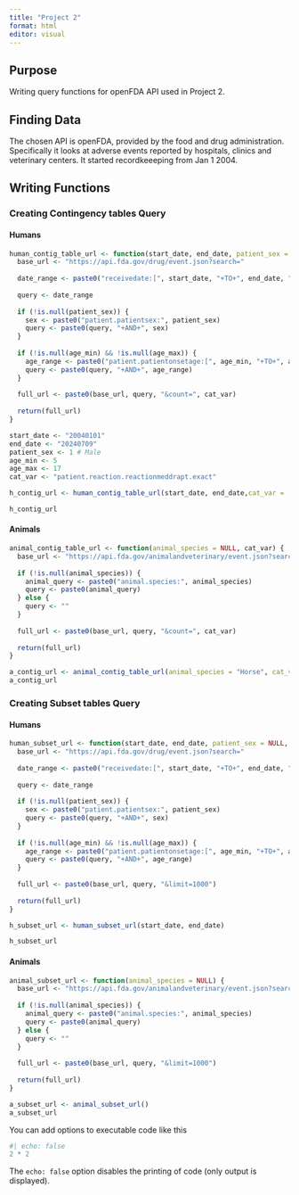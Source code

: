 ```yaml
---
title: "Project 2"
format: html
editor: visual
---
```


## Purpose

Writing query functions for openFDA API used in Project 2.

## Finding Data

The chosen API is openFDA, provided by the food and drug administration. Specifically it looks at adverse events reported by hospitals, clinics and veterinary centers. It started recordkeeeping from Jan 1 2004.

## Writing Functions

### Creating Contingency tables Query

#### Humans

```r
human_contig_table_url <- function(start_date, end_date, patient_sex = NULL, age_min = NULL, age_max = NULL, cat_var) {
  base_url <- "https://api.fda.gov/drug/event.json?search="
  
  date_range <- paste0("receivedate:[", start_date, "+TO+", end_date, "]")
  
  query <- date_range
  
  if (!is.null(patient_sex)) {
    sex <- paste0("patient.patientsex:", patient_sex)
    query <- paste0(query, "+AND+", sex)
  }
  
  if (!is.null(age_min) && !is.null(age_max)) {
    age_range <- paste0("patient.patientonsetage:[", age_min, "+TO+", age_max, "]")
    query <- paste0(query, "+AND+", age_range)
  }
  
  full_url <- paste0(base_url, query, "&count=", cat_var)
  
  return(full_url)
}

```

```r
start_date <- "20040101"
end_date <- "20240709"
patient_sex <- 1 # Male
age_min <- 5
age_max <- 17
cat_var <- "patient.reaction.reactionmeddrapt.exact"

h_contig_url <- human_contig_table_url(start_date, end_date,cat_var =  cat_var)

h_contig_url
```

#### Animals

```r
animal_contig_table_url <- function(animal_species = NULL, cat_var) {
  base_url <- "https://api.fda.gov/animalandveterinary/event.json?search="
  
  if (!is.null(animal_species)) {
    animal_query <- paste0("animal.species:", animal_species)
    query <- paste0(animal_query)
  } else {
    query <- ""
  }
  
  full_url <- paste0(base_url, query, "&count=", cat_var)
  
  return(full_url)
}

```

```r

a_contig_url <- animal_contig_table_url(animal_species = "Horse", cat_var ="reaction.veddra_term_name.exact" )
a_contig_url
```

### Creating Subset tables Query

#### Humans

```r
human_subset_url <- function(start_date, end_date, patient_sex = NULL, age_min = NULL, age_max = NULL) {
  base_url <- "https://api.fda.gov/drug/event.json?search="
  
  date_range <- paste0("receivedate:[", start_date, "+TO+", end_date, "]")
  
  query <- date_range
  
  if (!is.null(patient_sex)) {
    sex <- paste0("patient.patientsex:", patient_sex)
    query <- paste0(query, "+AND+", sex)
  }
  
  if (!is.null(age_min) && !is.null(age_max)) {
    age_range <- paste0("patient.patientonsetage:[", age_min, "+TO+", age_max, "]")
    query <- paste0(query, "+AND+", age_range)
  }
  
  full_url <- paste0(base_url, query, "&limit=1000")
  
  return(full_url)
}
```

```r
h_subset_url <- human_subset_url(start_date, end_date)

h_subset_url
```

#### Animals

```r
animal_subset_url <- function(animal_species = NULL) {
  base_url <- "https://api.fda.gov/animalandveterinary/event.json?search="
  
  if (!is.null(animal_species)) {
    animal_query <- paste0("animal.species:", animal_species)
    query <- paste0(animal_query)
  } else {
    query <- ""
  }
  
  full_url <- paste0(base_url, query, "&limit=1000")
  
  return(full_url)
}
```

```r
a_subset_url <- animal_subset_url()
a_subset_url
```

You can add options to executable code like this

```r
#| echo: false
2 * 2
```

The `echo: false` option disables the printing of code (only output is displayed).
